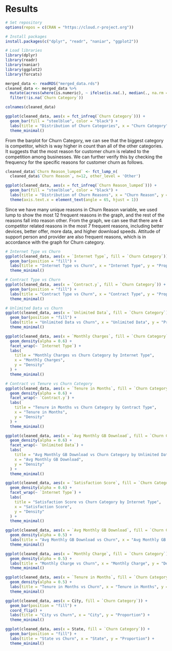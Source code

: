 # Results

```r
# Set repository
options(repos = c(CRAN = "https://cloud.r-project.org"))

# Install packages
install.packages(c("dplyr", "readr", "naniar", "ggplot2"))
```


```r
# Load libraries
library(dplyr)
library(readr)
library(naniar)
library(ggplot2)
library(forcats)
```

```r
merged_data <- readRDS("merged_data.rds")
cleaned_data <- merged_data %>%
  mutate(across(where(is.numeric), ~ ifelse(is.na(.), median(., na.rm = TRUE), .))) %>%
  filter(!is.na(`Churn Category`))
```

```r
colnames(cleaned_data)
```


```r
ggplot(cleaned_data, aes(x = fct_infreq(`Churn Category`))) +
  geom_bar(fill = "steelblue", color = "black") +
  labs(title = "Distribution of Churn Categories", x = "Churn Category", y = "Count") +
  theme_minimal()
```
From the barplot for Churn Category, we can see that the biggest category is competitor, which is way higher in count than all of the other categories. It suggests that the most reason for customer churn is related to the competition among businesses. We can further verify this by checking the frequency for the specific reasons for customer churn as follows.

```r
cleaned_data$`Churn Reason_lumped` <- fct_lump_n(
  cleaned_data$`Churn Reason`, n=12, other_level = 'Other')

ggplot(cleaned_data, aes(x = fct_infreq(`Churn Reason_lumped`))) +
  geom_bar(fill = "steelblue", color = "black") +
  labs(title = "Distribution of Churn Reasons", x = "Churn Reason", y = "Count") +
  theme(axis.text.x = element_text(angle = 65, hjust = 1))
```
Since we have many unique reasons in Churn Reason variable, we used lump to show the most 12 frequent reasons in the graph, and the rest of the reasons fall into reason other. From the graph, we can see that there are 4 competitor related reasons in the most 7 frequent reasons, including better devices, better offer, more data, and higher download speeds. Attitude of support person and provider are also frequent reasons, which is in accordance with the graph for Churn category.


```r
# Internet Type vs Churn
ggplot(cleaned_data, aes(x = `Internet Type`, fill = `Churn Category`)) +
  geom_bar(position = "fill") +
  labs(title = "Internet Type vs Churn", x = "Internet Type", y = "Proportion") +
  theme_minimal()

# Contract Type vs Churn
ggplot(cleaned_data, aes(x = `Contract.y`, fill = `Churn Category`)) +
  geom_bar(position = "fill") +
  labs(title = "Contract Type vs Churn", x = "Contract Type", y = "Proportion") +
  theme_minimal()

# Unlimited Data vs Churn
ggplot(cleaned_data, aes(x = `Unlimited Data`, fill = `Churn Category`)) +
  geom_bar(position = "fill") +
  labs(title = "Unlimited Data vs Churn", x = "Unlimited Data", y = "Proportion") +
  theme_minimal()

```

```r
ggplot(cleaned_data, aes(x = `Monthly Charges`, fill = `Churn Category`)) +
  geom_density(alpha = 0.6) +
  facet_wrap(~ `Internet Type`) +
  labs(
    title = "Monthly Charges vs Churn Category by Internet Type",
    x = "Monthly Charges",
    y = "Density"
  ) +
  theme_minimal()

```

```r
# Contract vs Tenure vs Churn Category
ggplot(cleaned_data, aes(x = `Tenure in Months`, fill = `Churn Category`)) +
  geom_density(alpha = 0.6) +
  facet_wrap(~ `Contract.y`) +
  labs(
    title = "Tenure in Months vs Churn Category by Contract Type",
    x = "Tenure in Months",
    y = "Density"
  ) +
  theme_minimal()

```

```r
ggplot(cleaned_data, aes(x = `Avg Monthly GB Download`, fill = `Churn Category`)) +
  geom_density(alpha = 0.6) +
  facet_wrap(~ `Unlimited Data`) +
  labs(
    title = "Avg Monthly GB Download vs Churn Category by Unlimited Data",
    x = "Avg Monthly GB Download",
    y = "Density"
  ) +
  theme_minimal()

```

```r
ggplot(cleaned_data, aes(x = `Satisfaction Score`, fill = `Churn Category`)) +
  geom_density(alpha = 0.6) +
  facet_wrap(~ `Internet Type`) +
  labs(
    title = "Satisfaction Score vs Churn Category by Internet Type",
    x = "Satisfaction Score",
    y = "Density"
  ) +
  theme_minimal()

```

```r
ggplot(cleaned_data, aes(x = `Avg Monthly GB Download`, fill = `Churn Category`)) +
  geom_density(alpha = 0.5) +
  labs(title = "Avg Monthly GB Download vs Churn", x = "Avg Monthly GB Download", y = "Density") +
  theme_minimal()

ggplot(cleaned_data, aes(x = `Monthly Charge`, fill = `Churn Category`)) +
  geom_density(alpha = 0.5) +
  labs(title = "Monthly Charge vs Churn", x = "Monthly Charge", y = "Density") +
  theme_minimal()

ggplot(cleaned_data, aes(x = `Tenure in Months`, fill = `Churn Category`)) +
  geom_density(alpha = 0.5) +
  labs(title = "Tenure in Months vs Churn", x = "Tenure in Months", y = "Density") +
  theme_minimal()

```

```r
ggplot(cleaned_data, aes(x = City, fill = `Churn Category`)) +
  geom_bar(position = "fill") +
  coord_flip() +
  labs(title = "City vs Churn", x = "City", y = "Proportion") +
  theme_minimal()

ggplot(cleaned_data, aes(x = State, fill = `Churn Category`)) +
  geom_bar(position = "fill") +
  labs(title = "State vs Churn", x = "State", y = "Proportion") +
  theme_minimal()

```

